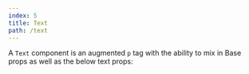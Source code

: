 ```yaml
---
index: 5
title: Text
path: /text
---
```


A <code>Text</code> component is an augmented <code>p</code> tag with the ability to mix in <DocLink to="/base">Base</DocLink> props as well as the below text props:

<PropTable propList={shaktiProps.text} />